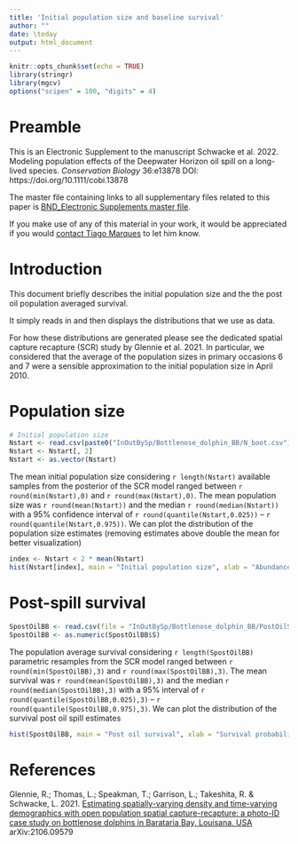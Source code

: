 ```yaml
---
title: 'Initial population size and baseline survival'
author: ""
date: \today
output: html_document
---
```


```r
knitr::opts_chunk$set(echo = TRUE)
library(stringr)
library(mgcv)
options("scipen" = 100, "digits" = 4)
```


# Preamble

This is an Electronic Supplement to the manuscript Schwacke et al. 2022. Modeling population effects of the Deepwater Horizon oil spill on a long-lived species. $Conservation~Biology$ 36:e13878 DOI: https://doi.org/10.1111/cobi.13878 

The master file containing links to all supplementary files related to this paper is [BND_Electronic Supplements master file](BND_ElectronicSupplements.html).

If you make use of any of this material in your work, it would be appreciated if you would [contact Tiago
Marques](mailto:tiago.marques@st-andrews.ac.uk) to let him know.

# Introduction

This document briefly describes the initial population size and the the post oil population averaged survival. 

It simply reads in and then displays the distributions that we use as data.

For how these distributions are generated please see the dedicated spatial capture recapture (SCR) study by Glennie et al. 2021. In particular, we considered that the average of the population sizes in primary occasions 6 and 7 were a sensible approximation to the initial population size in April 2010.

# Population size

```r
# Initial population size
Nstart <- read.csv(paste0("InOutBySp/Bottlenose_dolphin_BB/N_boot.csv"), header = TRUE)
Nstart <- Nstart[, 2]
Nstart <- as.vector(Nstart)
```

The mean initial population size considering `r length(Nstart)` available samples from the posterior of the SCR model ranged between `r round(min(Nstart),0)` and `r round(max(Nstart),0)`. The mean population size was `r round(mean(Nstart))` and the median `r round(median(Nstart))` with a 95% confidence interval of `r round(quantile(Nstart,0.025))` -- `r  round(quantile(Nstart,0.975))`. We can plot the distribution of the population size estimates (removing estimates above double the mean for better visualization)

```r
index <- Nstart < 2 * mean(Nstart)
hist(Nstart[index], main = "Initial population size", xlab = "Abundance")
```

# Post-spill survival

```r
SpostOilBB <- read.csv(file = "InOutBySp/Bottlenose_dolphin_BB/PostOilSurv.csv", header = FALSE, col.names = "S")
SpostOilBB <- as.numeric(SpostOilBB$S)
```


The population average survival considering `r length(SpostOilBB)` parametric resamples from the SCR model ranged between `r round(min(SpostOilBB),3)` and `r round(max(SpostOilBB),3)`. The mean survival was `r round(mean(SpostOilBB),3)` and the median `r round(median(SpostOilBB),3)` with a 95% interval of `r round(quantile(SpostOilBB,0.025),3)` -- `r  round(quantile(SpostOilBB,0.975),3)`. We can plot the distribution of the survival post oil spill estimates 
```r
hist(SpostOilBB, main = "Post oil survival", xlab = "Survival probability")
```

# References

Glennie, R.; Thomas, L.; Speakman, T.; Garrison, L.; Takeshita, R. & Schwacke, L. 2021. [Estimating spatially-varying density and time-varying demographics with open population spatial capture-recapture: a photo-ID case study on bottlenose dolphins in Barataria Bay, Louisana, USA](https://arxiv.org/abs/2106.09579) arXiv:2106.09579

